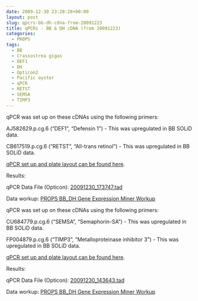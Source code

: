 ```yaml
---
date: 2009-12-30 23:28:28+00:00
layout: post
slug: qpcrs-bb-dh-cdna-from-20091223
title: qPCRs - BB & DH cDNA (from 20091223)
categories:
  - PROPS
tags:
  - BB
  - Crassostrea gigas
  - DEF1
  - DH
  - Opticon2
  - Pacific oyster
  - qPCR
  - RETST
  - SEMSA
  - TIMP3
---
```


qPCR was set up on these cDNAs using the following primers:

AJ582629.p.cg.6 ("DEF1", "Defensin 1") - This was upregulated in BB SOLiD data.

CB617519.p.cg.6 ("RETST", "All-trans retinol") - This was upregulated in BB SOLiD data.

[qPCR set up and plate layout can be found here](https://eagle.fish.washington.edu/Arabidopsis/Notebook%20Workup%20Files/20091230-01.jpg).

Results:

qPCR Data File (Opticon): [20091230_173747.tad](https://eagle.fish.washington.edu/Arabidopsis/qPCR/Opticon/20091230_173747.tad)

Data workup: [PROPS BB_DH Gene Expression Miner Workup](https://docs.google.com/spreadsheet/ccc?key=0AmS_90rPaQMzdHNfWS1oUHUxNFNwci1zcmhhWjhzZnc&usp=sharing)





qPCR was set up on these cDNAs using the following primers:

CU684779.p.cg.6 ("SEMSA", "Semaphorin-SA") - This was upregulated in BB SOLiD data.

FP004879.p.cg.6 ("TIMP3", "Metalloproteinase inhibitor 3") - This was upregulated in BB SOLiD data.

[qPCR set up and plate layout can be found here](https://eagle.fish.washington.edu/Arabidopsis/Notebook%20Workup%20Files/20091230-02.jpg).

Results:

qPCR Data File (Opticon): [20091230_143643.tad](https://eagle.fish.washington.edu/Arabidopsis/qPCR/Opticon/20091230_143643.tad)

Data workup: [PROPS BB_DH Gene Expression Miner Workup](https://docs.google.com/spreadsheet/ccc?key=0AmS_90rPaQMzdHNfWS1oUHUxNFNwci1zcmhhWjhzZnc&usp=sharing)
